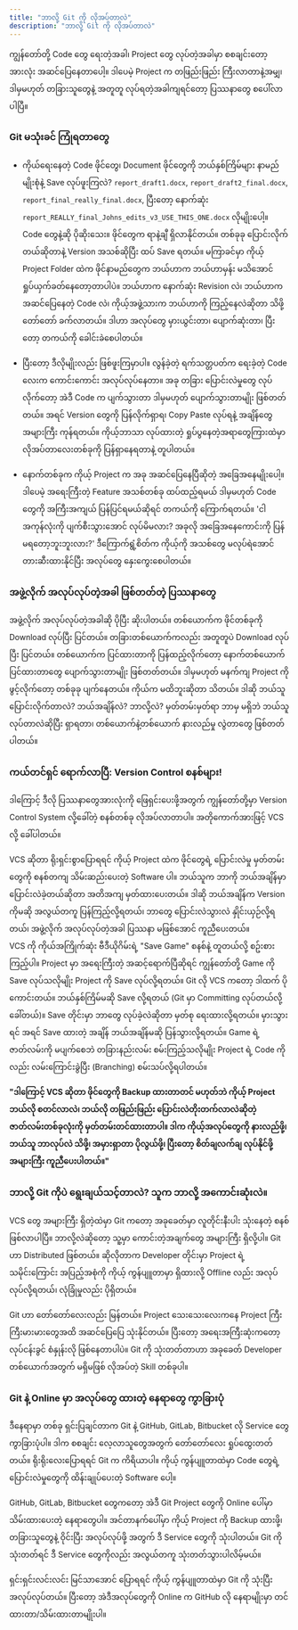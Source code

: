 ```yaml
---
title: "ဘာလို့ Git ကို လိုအပ်တာလဲ"
description: "ဘာလို့ Git ကို လိုအပ်တာလဲ"
---
```



ကျွန်တော်တို့ Code တွေ ရေးတဲ့အခါ၊ Project တွေ လုပ်တဲ့အခါမှာ စစချင်းတော့ အားလုံး အဆင်ပြေနေတာပေါ့။ ဒါပေမဲ့ Project က တဖြည်းဖြည်း ကြီးလာတာနဲ့အမျှ၊ ဒါမှမဟုတ် တခြားသူတွေနဲ့ အတူတူ လုပ်ရတဲ့အခါကျရင်တော့ ပြဿနာတွေ စပေါ်လာပါပြီ။

### Git မသုံးခင် ကြုံရတာတွေ

- ကိုယ်ရေးနေတဲ့ Code ဖိုင်တွေ၊ Document ဖိုင်တွေကို ဘယ်နှစ်ကြိမ်များ နာမည်မျိုးစုံနဲ့ Save လုပ်ဖူးကြလဲ? `report_draft1.docx`, `report_draft2_final.docx`, `report_final_really_final.docx`, ပြီးတော့ နောက်ဆုံး `report_REALLY_final_Johns_edits_v3_USE_THIS_ONE.docx` လိုမျိုးပေါ့။ Code တွေနဲ့ဆို ပိုဆိုးသေး။ ဖိုင်တွေက ရာနဲ့ချီ ရှိလာနိုင်တယ်။ တစ်ခုခု ပြောင်းလိုက်တယ်ဆိုတာနဲ့ Version အသစ်ဆိုပြီး ထပ် Save ရတယ်။ မကြာခင်မှာ ကိုယ့် Project Folder ထဲက ဖိုင်နာမည်တွေက ဘယ်ဟာက ဘယ်ဟာမှန်း မသိအောင် ရှုပ်ယှက်ခတ်နေတော့တာပါပဲ။ ဘယ်ဟာက နောက်ဆုံး Revision လဲ၊ ဘယ်ဟာက အဆင်ပြေနေတဲ့ Code လဲ၊ ကိုယ့်အဖွဲ့သားက ဘယ်ဟာကို ကြည့်နေလဲဆိုတာ သိဖို့ တော်တော် ခက်လာတယ်။ ဒါဟာ အလုပ်တွေ မှားယွင်းတာ၊ ပျောက်ဆုံးတာ၊ ပြီးတော့ တကယ်ကို ခေါင်းခဲစေပါတယ်။

<ContentImage src={confusing} alt="confusing with file names" />

- ပြီးတော့ ဒီလိုမျိုးလည်း ဖြစ်ဖူးကြမှာပါ။ လွန်ခဲ့တဲ့ ရက်သတ္တပတ်က ရေးခဲ့တဲ့ Code လေးက ကောင်းကောင်း အလုပ်လုပ်နေတာ။ အခု တခြား ပြောင်းလဲမှုတွေ လုပ်လိုက်တော့ အဲဒီ Code က ပျက်သွားတာ ဒါမှမဟုတ် ပျောက်သွားတာမျိုး ဖြစ်တတ်တယ်။ အရင် Version တွေကို ပြန်လိုက်ရှာရ၊ Copy Paste လုပ်ရနဲ့ အချိန်တွေ အများကြီး ကုန်ရတယ်။ ကိုယ့်ဘာသာ လုပ်ထားတဲ့ ရှုပ်ပွနေတဲ့အရာတွေကြားထဲမှာ လိုအပ်တာလေးတစ်ခုကို ပြန်ရှာနေရတာနဲ့ တူပါတယ်။

- နောက်တစ်ခုက ကိုယ့် Project က အခု အဆင်ပြေနေပြီဆိုတဲ့ အခြေအနေမျိုးပေါ့။ ဒါပေမဲ့ အရေးကြီးတဲ့ Feature အသစ်တစ်ခု ထပ်ထည့်ရမယ် ဒါမှမဟုတ် Code တွေကို အကြီးအကျယ် ပြန်ပြင်ရမယ်ဆိုရင် တကယ်ကို ကြောက်ရတယ်။ 'ငါ အကုန်လုံးကို ပျက်စီးသွားအောင် လုပ်မိမလား? အခုလို အခြေအနေကောင်းကို ပြန်မရတော့ဘူးဘူးလား?' ဒီကြောက်ရွံ့စိတ်က ကိုယ့်ကို အသစ်တွေ မလုပ်ရဲအောင် တားဆီးထားနိုင်ပြီး အလုပ်တွေ နှေးကွေးစေပါတယ်။

### အဖွဲ့လိုက် အလုပ်လုပ်တဲ့အခါ ဖြစ်တတ်တဲ့ ပြဿနာတွေ

အဖွဲ့လိုက် အလုပ်လုပ်တဲ့အခါဆို ပိုပြီး ဆိုးပါတယ်။ တစ်ယောက်က ဖိုင်တစ်ခုကို Download လုပ်ပြီး ပြင်တယ်။ တခြားတစ်ယောက်ကလည်း အတူတူပဲ Download လုပ်ပြီး ပြင်တယ်။ တစ်ယောက်က ပြင်ထားတာကို ပြန်ထည့်လိုက်တော့ နောက်တစ်ယောက် ပြင်ထားတာတွေ ပျောက်သွားတာမျိုး ဖြစ်တတ်တယ်။ ဒါမှမဟုတ် မနက်ကျ Project ကို ဖွင့်လိုက်တော့ တစ်ခုခု ပျက်နေတယ်။ ကိုယ်က မထိဘူးဆိုတာ သိတယ်။ ဒါဆို ဘယ်သူ ပြောင်းလိုက်တာလဲ? ဘယ်အချိန်လဲ? ဘာလို့လဲ? မှတ်တမ်းမှတ်ရာ ဘာမှ မရှိဘဲ ဘယ်သူလုပ်တာလဲဆိုပြီး ရှာရတာ၊ တစ်ယောက်နဲ့တစ်ယောက် နားလည်မှု လွဲတာတွေ ဖြစ်တတ်ပါတယ်။

### ကယ်တင်ရှင် ရောက်လာပြီ: Version Control စနစ်များ!

ဒါကြောင့် ဒီလို ပြဿနာတွေအားလုံးကို ဖြေရှင်းပေးဖို့အတွက် ကျွန်တော်တို့မှာ Version Control System လို့ခေါ်တဲ့ စနစ်တစ်ခု လိုအပ်လာတာပါ။ အတိုကောက်အားဖြင့် VCS လို့ ခေါ်ပါတယ်။

<Aside title="မှတ်ချက်">
  VCS ဆိုတာ ရိုးရှင်းစွာပြောရရင် ကိုယ့် Project ထဲက ဖိုင်တွေရဲ့ ပြောင်းလဲမှု
  မှတ်တမ်းတွေကို စနစ်တကျ သိမ်းဆည်းပေးတဲ့ Software ပါ။ ဘယ်သူက ဘာကို ဘယ်အချိန်မှာ
  ပြောင်းလဲခဲ့တယ်ဆိုတာ အတိအကျ မှတ်ထားပေးတယ်။ ဒါဆို ဘယ်အချိန်က Version ကိုမဆို
  အလွယ်တကူ ပြန်ကြည့်လို့ရတယ်၊ ဘာတွေ ပြောင်းလဲသွားလဲ နှိုင်းယှဉ်လို့ရတယ်၊
  အဖွဲ့လိုက် အလုပ်လုပ်တဲ့အခါ ပြဿနာ မဖြစ်အောင် ကူညီပေးတယ်။
</Aside>
VCS ကို ကိုယ်အကြိုက်ဆုံး ဗီဒီယိုဂိမ်းရဲ့ "Save Game" စနစ်နဲ့ တူတယ်လို့ စဥ်းစားကြည့်ပါ။
Project မှာ အရေးကြီးတဲ့ အဆင့်ရောက်ပြီဆိုရင် ကျွန်တော်တို့ Game ကို Save လုပ်သလိုမျိုး
Project ကို Save လုပ်လို့ရတယ်။ Git လို VCS ကတော့ ဒါထက် ပိုကောင်းတယ်။ ဘယ်နှစ်ကြိမ်မဆို
Save လို့ရတယ် (Git မှာ Committing လုပ်တယ်လို့ ခေါ်တယ်)။ Save တိုင်းမှာ ဘာတွေ လုပ်ခဲ့လဲဆိုတာ
မှတ်စု ရေးထားလို့ရတယ်။ မှားသွားရင် အရင် Save ထားတဲ့ အချိန် ဘယ်အချိန်မဆို ပြန်သွားလို့ရတယ်။
Game ရဲ့ ဇာတ်လမ်းကို မပျက်စေဘဲ တခြားနည်းလမ်း စမ်းကြည့်သလိုမျိုး Project ရဲ့ Code
ကိုလည်း လမ်းကြောင်းခွဲပြီး (Branching) စမ်းသပ်လို့ရပါတယ်။

**"ဒါကြောင့် VCS ဆိုတာ ဖိုင်တွေကို Backup ထားတာတင် မဟုတ်ဘဲ ကိုယ့် Project ဘယ်လို စတင်လာလဲ၊ ဘယ်လို တဖြည်းဖြည်း ပြောင်းလဲတိုးတက်လာလဲဆိုတဲ့ ဇာတ်လမ်းတစ်ခုလုံးကို မှတ်တမ်းတင်ထားတာပါ။ ဒါက ကိုယ့်အလုပ်တွေကို နားလည်ဖို့၊ ဘယ်သူ ဘာလုပ်လဲ သိဖို့၊ အမှားရှာတာ ပိုလွယ်ဖို့၊ ပြီးတော့ စိတ်ချလက်ချ လုပ်နိုင်ဖို့ အများကြီး ကူညီပေးပါတယ်။"**

### ဘာလို့ Git ကိုပဲ ရွေးချယ်သင့်တာလဲ? သူက ဘာလို့ အကောင်းဆုံးလဲ။

VCS တွေ အများကြီး ရှိတဲ့ထဲမှာ Git ကတော့ အခုခေတ်မှာ လူတိုင်းနီးပါး သုံးနေတဲ့ စနစ် ဖြစ်လာပါပြီ။ ဘာလို့လဲဆိုတော့ သူ့မှာ ကောင်းတဲ့အချက်တွေ အများကြီး ရှိလို့ပါ။ Git ဟာ Distributed ဖြစ်တယ်။ ဆိုလိုတာက Developer တိုင်းမှာ Project ရဲ့ သမိုင်းကြောင်း အပြည့်အစုံကို ကိုယ့် ကွန်ပျူတာမှာ ရှိထားလို့ Offline လည်း အလုပ်လုပ်လို့ရတယ်၊ လုံခြုံမှုလည်း ပိုရှိတယ်။

<ContentImage src={gitConnect} alt="Git connect" />

Git ဟာ တော်တော်လေးလည်း မြန်တယ်။ Project သေးသေးလေးကနေ Project ကြီးကြီးမားမားတွေအထိ အဆင်ပြေပြေ သုံးနိုင်တယ်။ ပြီးတော့ အရေးအကြီးဆုံးကတော့ လုပ်ငန်းခွင် စံနှုန်းလို ဖြစ်နေတာပါပဲ။ Git ကို သုံးတတ်တာဟာ အခုခေတ် Developer တစ်ယောက်အတွက် မရှိမဖြစ် လိုအပ်တဲ့ Skill တစ်ခုပါ။

### Git နဲ့ Online မှာ အလုပ်တွေ ထားတဲ့ နေရာတွေ ကွာခြားပုံ

ဒီနေရာမှာ တစ်ခု ရှင်းပြချင်တာက Git နဲ့ GitHub, GitLab, Bitbucket လို Service တွေ ကွာခြားပုံပါ။ ဒါက စစချင်း လေ့လာသူတွေအတွက် တော်တော်လေး ရှုပ်ထွေးတတ်တယ်။ ရိုးရိုးလေးပြောရရင် Git က ကိရိယာပါ။ ကိုယ့် ကွန်ပျူတာထဲမှာ Code တွေရဲ့ ပြောင်းလဲမှုတွေကို ထိန်းချုပ်ပေးတဲ့ Software ပေါ့။

<ContentImage src={gitAndOthers} alt="Git & GitHub" />

<Aside title="မှတ်ချက်">
  GitHub, GitLab, Bitbucket တွေကတော့ အဲဒီ Git Project တွေကို Online ပေါ်မှာ
  သိမ်းထားပေးတဲ့ နေရာတွေပါ။ အင်တာနက်ပေါ်မှာ ကိုယ့် Project ကို Backup ထားဖို့၊
  တခြားသူတွေနဲ့ ဝိုင်းပြီး အလုပ်လုပ်ဖို့ အတွက် ဒီ Service တွေကို သုံးပါတယ်။ Git
  ကို သုံးတတ်ရင် ဒီ Service တွေကိုလည်း အလွယ်တကူ သုံးတတ်သွားပါလိမ့်မယ်။
</Aside>

ရှင်းရှင်းလင်းလင်း မြင်သာအောင် ပြောရရင် ကိုယ့် ကွန်ပျူတာထဲမှာ Git ကို သုံးပြီး အလုပ်လုပ်တယ်။
ပြီးတော့ အဲဒီအလုပ်တွေကို Online က GitHub လို နေရာမျိုးမှာ တင်ထားတာ/သိမ်းထားတာမျိုးပါ။
